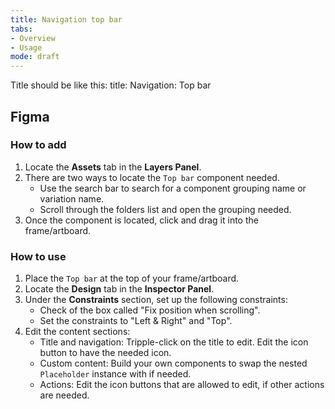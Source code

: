 ```yaml
---
title: Navigation top bar 
tabs: 
- Overview
- Usage
mode: draft
---
```


Title should be like this: 
title: Navigation: Top bar 

## Figma

### How to add

1. Locate the **Assets** tab in the **Layers Panel**.
2. There are two ways to locate the `Top bar` component needed. 
	* Use the search bar to search for a component grouping name or variation name.
	* Scroll through the folders list and open the grouping needed.
3. Once the component is located, click and drag it into the frame/artboard. 


### How to use

1. Place the `Top bar` at the top of your frame/artboard. 
2. Locate the **Design** tab in the **Inspector Panel**.
3. Under the **Constraints** section, set up the following constraints:   
    * Check of the box called "Fix position when scrolling".
    * Set the constraints to "Left & Right" and "Top".
4. Edit the content sections: 
    * Title and navigation: Tripple-click on the title to edit. Edit the icon button to have the needed icon. 
    * Custom content: Build your own components to swap the nested `Placeholder` instance with if needed. 
    * Actions: Edit the icon buttons that are allowed to edit, if other actions are needed. 
